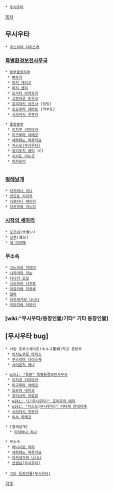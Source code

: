  * [[무시우타]]

[[목차]]

== 무시우타 ==
 * [[쿠스리야 다이스케]]

=== [[특별환경보전사무국]] ===
 * [[동부중앙지부]]
  * [[뻐꾸기]]
  * [[하지 게이고]]
  * [[하지 센리]]
  * [[오가타 아카츠키]]
  * [[고로마루 토우코]]
  * [[호리자키 아즈사]] (밍밍)
  * [[오오쿠라 야마토]] (카부토)
  * [[시라카시 우부키]]

 * [[중앙본부]]
  * [[이치쿠 키미타카]]
  * [[미구루마 야에코]]
  * [[세하테노 하루키요]]
  * [[카스오(무시우타)]]
  * [[호리우치 에리]] (C)
  * [[시시도 이누코]]
  * [[하카모리]]
  
=== [[벌레날개]] ===
 * [[타치바나 리나]]
 * [[안모토 시이카]]
 * [[시로타니 레이지]]
 * [[타카쿠와 미노리]]
 
=== [[시작의 세마리]] === 
 * [[오구이]](大食い)
 * [[신푸]](浸父)
 * [[세 마리째]]

=== 무소속  === 
 * [[고노마루 치야미]]
 * [[나카야마 카논]]
 * [[다나카 모모]]
 * [[시오하라 샤치토]] 
 * [[아유카와 치하루]]
 * [[알파]]
 * [[아카세가와 나나나]]
 * [[키타자와 타마키]]
 
=== [wiki:"무시우타/등장인물/기타" 기타 등장인물] ===


== [무시우타 bug] ==
 * 사립 호루스세이죠(ホルス聖城)학교 중등부
  * [[이치노쿠로 아리스]] 
  * [[쿠스리야 다이스케]]
  * [[사이온지 에나]]
  
 * [[wiki: "특환" 특별환경보전사무국]]
  * [[이치쿠 키미타카]]
  * [[미구루마 야에코]]
  * [[요모리 네이코]]
  * [[쿠리사카 아유유]]
  * [[wiki: "C(무시우타)" 호리우치 에리]]
  * [[wiki: "카스오(무시우타)" 미타케 안네리제]]
  * [[시라카시 우부키]]
  * [[이사 히메코]]
  
 * [벌레날개]
   * [[타치바나 리나]]

 * 무소속
  * [[하나시로 마리]]
  * [[세하테노 하루키요]]
  * [[아카세가와 나나나]]
  * [[선생님(무시우타)]]
 
 * [[기타 등장인물(무시우타)]]

[[각주]]
